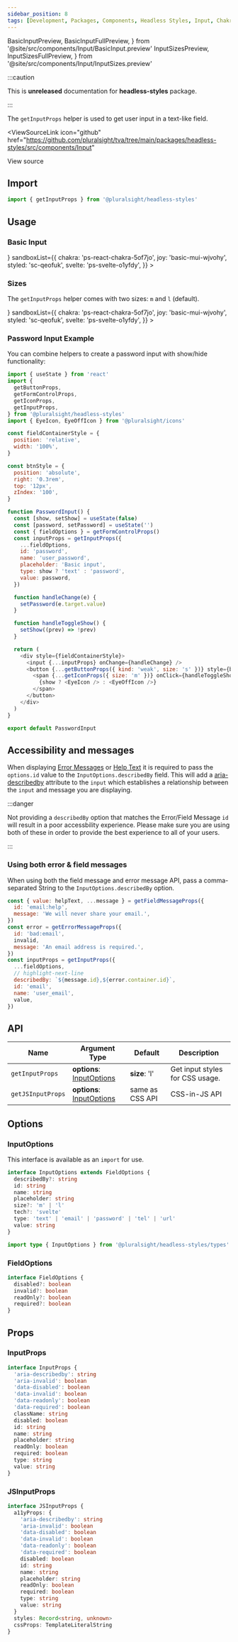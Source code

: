```yaml
---
sidebar_position: 8
tags: [Development, Packages, Components, Headless Styles, Input, Chakra]
---
```


<!-- TODO: As of 2.0.0-beta.17 live-codeblock do not support imports. -->
<!-- Keep an eye out so we can kill the components we are importing in. -->
<!-- https://docusaurus.io/docs/markdown-features/code-blocks#imports -->

  BasicInputPreview,
  BasicInputFullPreview,
} from '@site/src/components/Input/BasicInput.preview'
  InputSizesPreview,
  InputSizesFullPreview,
} from '@site/src/components/Input/InputSizes.preview'

:::caution

This is **unreleased** documentation for **headless-styles** package.

:::

The `getInputProps` helper is used to get user input in a text-like field.

<ViewSourceLink
  icon="github"
  href="https://github.com/pluralsight/tva/tree/main/packages/headless-styles/src/components/Input"
>
  View source
</ViewSourceLink>

## Import

```javascript
import { getInputProps } from '@pluralsight/headless-styles'
```

## Usage

### Basic Input

<BasicInput />
<LiveExampleTabs
  fullCode={<BasicInputFullPreview />}
  sandboxList={{
    chakra: 'ps-react-chakra-5of7jo',
    joy: 'basic-mui-wjvohy',
    styled: 'sc-qeofuk',
    svelte: 'ps-svelte-o1yfdy',
  }}
>
  <BasicInputPreview />
</LiveExampleTabs>

### Sizes

The `getInputProps` helper comes with two sizes: `m` and `l` (default).

<InputSizes />
<LiveExampleTabs
  fullCode={<InputSizesFullPreview />}
  sandboxList={{
    chakra: 'ps-react-chakra-5of7jo',
    joy: 'basic-mui-wjvohy',
    styled: 'sc-qeofuk',
    svelte: 'ps-svelte-o1yfdy',
  }}
>
  <InputSizesPreview />
</LiveExampleTabs>

### Password Input Example

You can combine helpers to create a password input with show/hide functionality:

<PasswordInput />

```javascript
import { useState } from 'react'
import {
  getButtonProps,
  getFormControlProps,
  getIconProps,
  getInputProps,
} from '@pluralsight/headless-styles'
import { EyeIcon, EyeOffIcon } from '@pluralsight/icons'

const fieldContainerStyle = {
  position: 'relative',
  width: '100%',
}

const btnStyle = {
  position: 'absolute',
  right: '0.3rem',
  top: '12px',
  zIndex: '100',
}

function PasswordInput() {
  const [show, setShow] = useState(false)
  const [password, setPassword] = useState('')
  const { fieldOptions } = getFormControlProps()
  const inputProps = getInputProps({
    ...fieldOptions,
    id: 'password',
    name: 'user_password',
    placeholder: 'Basic input',
    type: show ? 'text' : 'password',
    value: password,
  })

  function handleChange(e) {
    setPassword(e.target.value)
  }

  function handleToggleShow() {
    setShow((prev) => !prev)
  }

  return (
    <div style={fieldContainerStyle}>
      <input {...inputProps} onChange={handleChange} />
      <button {...getButtonProps({ kind: 'weak', size: 's' })} style={btnStyle}>
        <span {...getIconProps({ size: 'm' })} onClick={handleToggleShow}>
          {show ? <EyeIcon /> : <EyeOffIcon />}
        </span>
      </button>
    </div>
  )
}

export default PasswordInput
```

## Accessibility and messages

When displaying [Error Messages](./FormControl#error-messasge) or [Help Text](./FormControl#help-text) it is required to pass the `options.id` value to the `InputOptions.describedBy` field. This will add a [aria-describedby](https://developer.mozilla.org/en-US/docs/Web/Accessibility/ARIA/Attributes/aria-describedby) attribute to the `input` which establishes a relationship between the `input` and message you are displaying.

:::danger

Not providing a `describedBy` option that matches the Error/Field Message `id` will result in a poor accessbility experience. Please make sure you are using both of these in order to provide the best experience to all of your users.

:::

### Using both error & field messages

When using both the field message and error message API, pass a comma-separated String to the `InputOptions.describedBy` option.

```javascript title="Example using both messages for an input"
const { value: helpText, ...message } = getFieldMessageProps({
  id: 'email:help',
  message: 'We will never share your email.',
})
const error = getErrorMessageProps({
  id: 'bad:email',
  invalid,
  message: 'An email address is required.',
})
const inputProps = getInputProps({
  ...fieldOptions,
  // highlight-next-line
  describedBy: `${message.id},${error.container.id}`,
  id: 'email',
  name: 'user_email',
  value,
})
```

## API

| Name              | Argument Type                              | Default         | Description                     |
| ----------------- | ------------------------------------------ | --------------- | ------------------------------- |
| `getInputProps`   | **options**: [InputOptions](#inputoptions) | **size**: 'l'   | Get input styles for CSS usage. |
| `getJSInputProps` | **options**: [InputOptions](#inputoptions) | same as CSS API | CSS-in-JS API                   |

## Options

### InputOptions

This interface is available as an `import` for use.

```typescript
interface InputOptions extends FieldOptions {
  describedBy?: string
  id: string
  name: string
  placeholder: string
  size?: 'm' | 'l'
  tech?: 'svelte'
  type: 'text' | 'email' | 'password' | 'tel' | 'url'
  value: string
}
```

```typescript title="Import example"
import type { InputOptions } from '@pluralsight/headless-styles/types'
```

### FieldOptions

```typescript
interface FieldOptions {
  disabled?: boolean
  invalid?: boolean
  readOnly?: boolean
  required?: boolean
}
```

## Props

### InputProps

```typescript
interface InputProps {
  'aria-describedby': string
  'aria-invalid': boolean
  'data-disabled': boolean
  'data-invalid': boolean
  'data-readonly': boolean
  'data-required': boolean
  className: string
  disabled: boolean
  id: string
  name: string
  placeholder: string
  readOnly: boolean
  required: boolean
  type: string
  value: string
}
```

### JSInputProps

```typescript
interface JSInputProps {
  a11yProps: {
    'aria-describedby': string
    'aria-invalid': boolean
    'data-disabled': boolean
    'data-invalid': boolean
    'data-readonly': boolean
    'data-required': boolean
    disabled: boolean
    id: string
    name: string
    placeholder: string
    readOnly: boolean
    required: boolean
    type: string
    value: string
  }
  styles: Record<string, unknown>
  cssProps: TemplateLiteralString
}
```
